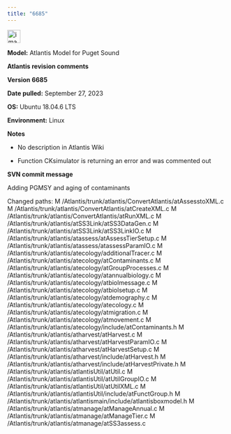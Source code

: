 ```yaml
---
title: "6685"
---
```


<img width="30" alt="image" src="https://user-images.githubusercontent.com/11339490/272713181-58a7442b-f4df-4987-9afe-cb4702236a8f.jpg">


**Model:** Atlantis Model for Puget Sound

**Atlantis revision comments**

**Version 6685**

**Date pulled:** September 27, 2023

**OS:** Ubuntu 18.04.6 LTS

**Environment:** Linux

**Notes**

-   No description in Atlantis Wiki

-   Function CKsimulator is returning an error and was commented out

**SVN commit message** 

Adding PGMSY and aging of contaminants

Changed paths:
   M /Atlantis/trunk/atlantis/ConvertAtlantis/atAssesstoXML.c
   M /Atlantis/trunk/atlantis/ConvertAtlantis/atCreateXML.c
   M /Atlantis/trunk/atlantis/ConvertAtlantis/atRunXML.c
   M /Atlantis/trunk/atlantis/atSS3Link/atSS3DataGen.c
   M /Atlantis/trunk/atlantis/atSS3Link/atSS3LinkIO.c
   M /Atlantis/trunk/atlantis/atassess/atAssessTierSetup.c
   M /Atlantis/trunk/atlantis/atassess/atassessParamIO.c
   M /Atlantis/trunk/atlantis/atecology/additionalTracer.c
   M /Atlantis/trunk/atlantis/atecology/atContaminants.c
   M /Atlantis/trunk/atlantis/atecology/atGroupProcesses.c
   M /Atlantis/trunk/atlantis/atecology/atannualbiology.c
   M /Atlantis/trunk/atlantis/atecology/atbiolmessage.c
   M /Atlantis/trunk/atlantis/atecology/atbiolsetup.c
   M /Atlantis/trunk/atlantis/atecology/atdemography.c
   M /Atlantis/trunk/atlantis/atecology/atecology.c
   M /Atlantis/trunk/atlantis/atecology/atmigration.c
   M /Atlantis/trunk/atlantis/atecology/atmovement.c
   M /Atlantis/trunk/atlantis/atecology/include/atContaminants.h
   M /Atlantis/trunk/atlantis/atharvest/atHarvest.c
   M /Atlantis/trunk/atlantis/atharvest/atHarvestParamIO.c
   M /Atlantis/trunk/atlantis/atharvest/atHarvestSetup.c
   M /Atlantis/trunk/atlantis/atharvest/include/atHarvest.h
   M /Atlantis/trunk/atlantis/atharvest/include/atHarvestPrivate.h
   M /Atlantis/trunk/atlantis/atlantisUtil/atUtil.c
   M /Atlantis/trunk/atlantis/atlantisUtil/atUtilGroupIO.c
   M /Atlantis/trunk/atlantis/atlantisUtil/atUtilXML.c
   M /Atlantis/trunk/atlantis/atlantisUtil/include/atFunctGroup.h
   M /Atlantis/trunk/atlantis/atlantismain/include/atlantisboxmodel.h
   M /Atlantis/trunk/atlantis/atmanage/atManageAnnual.c
   M /Atlantis/trunk/atlantis/atmanage/atManageTier.c
   M /Atlantis/trunk/atlantis/atmanage/atSS3assess.c

